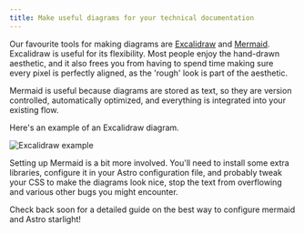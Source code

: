 ```yaml
---
title: Make useful diagrams for your technical documentation  
---
```


Our favourite tools for making diagrams are [Excalidraw](http://excalidraw.com) and [Mermaid](https://mermaid.js.org). Excalidraw is useful for its flexibility. Most people enjoy the hand-drawn aesthetic, and it also frees you from having to spend time making sure every pixel is perfectly aligned, as the 'rough' look is part of the aesthetic.

Mermaid is useful because diagrams are stored as text, so they are version controlled, automatically optimized, and everything is integrated into your existing flow.

Here's an example of an Excalidraw diagram.

![Excalidraw example](../../../assets/screenshots/excalidraw-example.png)

Setting up Mermaid is a bit more involved. You'll need to install some extra libraries, configure it in your Astro configuration file, and probably tweak your CSS to make the diagrams look nice, stop the text from overflowing and various other bugs you might encounter.

Check back soon for a detailed guide on the best way to configure mermaid and Astro starlight!



